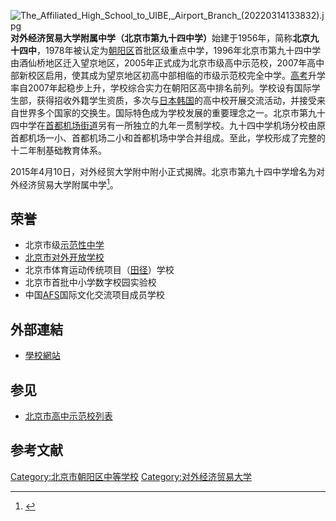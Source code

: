 {{Infobox school
|name = 对外经济贸易大学附属中学<br />北京市第九十四中学
|image = Beijing No. 94 Middle School (20220308163954).jpg
|caption = 高中部
|type = 普通完全中学
|other_names = 贸大附中
|address = 高中部：北京朝阳区南湖中园315号<br />初中部：北京朝阳区花家地北里18-19号楼
|coordinates = {{Coord|39.99399|116.45275|type:edu_region:CN-11_source:GoogleMaps|display=inline,title}} 
|affiliation = [[对外经济贸易大学|对外经济贸易大学]]
|motto = 求真 重德 勤学 守纪
|established = 1956年
|principal =刘国雄
|url = http://www.bj94zhong.cn/
}}
[[File:The_Affiliated_High_School_to_UIBE,_Airport_Branch_(20220314133832).jpg|thumb]]
'''对外经济贸易大学附属中学（北京市第九十四中学）'''始建于1956年，简称'''北京九十四中'''，1978年被认定为[[朝阳区|朝阳区]]首批区级重点中学，1996年北京市第九十四中学由酒仙桥地区迁入望京地区，2005年正式成为北京市级高中示范校，2007年高中部新校区启用，使其成为望京地区初高中部相临的市级示范校完全中学。[[普通高等学校招生全国统一考试|高考]]升学率自2007年起稳步上升，学校综合实力在朝阳区高中排名前列。学校设有国际学生部，获得招收外籍学生资质，多次与[[日本|日本]][[韩国|韩国]]的高中校开展交流活动，并接受来自世界多个国家的交换生。国际特色成为学校发展的重要理念之一。北京市第九十四中学在[[首都机场街道|首都机场街道]]另有一所独立的九年一贯制学校。九十四中学机场分校由原首都机场一小、首都机场二小和首都机场中学合并组成。至此，学校形成了完整的十二年制基础教育体系。

2015年4月10日，对外经贸大学附中附小正式揭牌。北京市第九十四中学增名为对外经济贸易大学附属中学<ref>{{cite web|url=http://news.uibe.edu.cn/info/1371/10931.htm|title=大学教授将站上高中讲台|work=现代教育报|date=2015-04-15|quote=合作启动后，94中增名为对外经济贸易大学附属中学。同时，对外经贸大学吸纳94中机场分校、94中朝阳新城分校为附属学校，原惠新里小学为对外经济贸易大学附属小学|accessdate=2022-03-09|archive-date=2022-03-08|archive-url=https://web.archive.org/web/20220308164345/http://news.uibe.edu.cn/info/1371/10931.htm}}</ref>。

==荣誉==
*北京市级[[北京市高中示范校列表|示范性中学]]
*[[北京市对外开放学校|北京市对外开放学校]]
*北京市体育运动传统项目（[[田径|田径]]）学校
*北京市首批中小学数字校园实验校
*中国[[AFS|AFS]]国际文化交流项目成员学校

==外部連結==
*[https://web.archive.org/web/20101024092408/http://www.bj94zhong.cn/ 學校網站]

==参见==
*[[北京市高中示范校列表|北京市高中示范校列表]]

==参考文献==
{{reflist}}
{{北京市示范性普通高级中学}}

{{DEFAULTSORT:Bei北}}
[[Category:北京市朝阳区中等学校|Category:北京市朝阳区中等学校]]
[[Category:对外经济贸易大学|Category:对外经济贸易大学]]